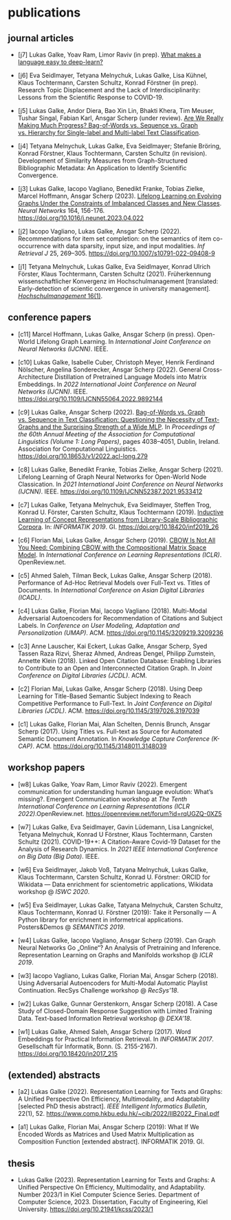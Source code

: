 # publications 

## journal articles

- [j7] Lukas Galke, Yoav Ram, Limor Raviv (in prep). [What makes a language easy to deep-learn?](https://arxiv.org/abs/2302.12239)

- [j6] Eva Seidlmayer, Tetyana Melnychuk, Lukas Galke, Lisa Kühnel, Klaus Tochtermann, Carsten Schultz, Konrad Förstner (in prep). Research Topic Displacement and the Lack of Interdisciplinarity: Lessons from the Scientific Response to COVID-19.

- [j5] Lukas Galke, Andor Diera, Bao Xin Lin, Bhakti Khera, Tim Meuser, Tushar Singal, Fabian Karl, Ansgar Scherp (under review). [Are We Really Making Much Progress? Bag-of-Words vs. Sequence vs. Graph vs. Hierarchy for Single-label and Multi-label Text Classification](https://arxiv.org/abs/2204.03954).

- [j4] Tetyana Melnychuk, Lukas Galke, Eva Seidlmayer; Stefanie Bröring, Konrad Förstner, Klaus Tochtermann, Carsten Schultz (in revision). Development of Similarity Measures from Graph-Structured Bibliographic Metadata: An Application to Identify Scientific Convergence.

- [j3] Lukas Galke, Iacopo Vagliano, Benedikt Franke, Tobias Zielke, Marcel Hoffmann, Ansgar Scherp (2023). [Lifelong Learning on Evolving Graphs Under the Constraints of Imbalanced Classes and New Classes](https://pure.mpg.de/rest/items/item_3368482_4/component/file_3510107/content). *Neural Networks* 164, 156-176. [https://doi.org/10.1016/j.neunet.2023.04.022](https://doi.org/10.1016/j.neunet.2023.04.022)

- [j2] Iacopo Vagliano, Lukas Galke, Ansgar Scherp (2022). Recommendations for item set completion: on the semantics of item co-occurrence with data sparsity, input size, and input modalities. *Inf Retrieval J* 25, 269–305. [https://doi.org/10.1007/s10791-022-09408-9](https://doi.org/10.1007/s10791-022-09408-9)

- [j1] Tetyana Melnychuk, Lukas Galke, Eva Seidlmayer, Konrad Ulrich Förster, Klaus Tochtermann, Carsten Schultz (2021). Früherkennung wissenschaftlicher Konvergenz im Hochschulmanagement [translated: Early-detection of scientic convergence in university management]. [*Hochschulmanagement* 16(1)](https://www.universitaetsverlagwebler.de/_files/ugd/7bac3c_24fe9adc2e3740178ad5ba98f66d1931.pdf).

## conference papers

- [c11] Marcel Hoffmann, Lukas Galke, Ansgar Scherp (in press). Open-World Lifelong Graph Learning. In *International Joint Conference on Neural Networks (IJCNN)*. IEEE.

- [c10] Lukas Galke, Isabelle Cuber, Christoph Meyer, Henrik Ferdinand Nölscher, Angelina Sonderecker, Ansgar Scherp (2022). General Cross-Architecture Distillation of Pretrained Language Models into Matrix Embeddings. In *2022 International Joint Conference on Neural Networks (IJCNN)*. IEEE. [https://doi.org/10.1109/IJCNN55064.2022.9892144](https://10.1109/IJCNN55064.2022.9892144)

- [c9] Lukas Galke, Ansgar Scherp (2022). [Bag-of-Words vs. Graph vs. Sequence in Text Classification: Questioning the Necessity of Text-Graphs and the Surprising Strength of a Wide MLP](https://doi.org/10.18653/v1/2022.acl-long.279). In *Proceedings of the 60th Annual Meeting of the Association for Computational Linguistics (Volume 1: Long Papers)*, pages 4038–4051, Dublin, Ireland. Association for Computational Linguistics. [https://doi.org/10.18653/v1/2022.acl-long.279](https://doi.org/10.18653/v1/2022.acl-long.279)

- [c8] Lukas Galke, Benedikt Franke, Tobias Zielke, Ansgar Scherp (2021). Lifelong Learning of Graph Neural Networks for Open-World Node Classication. In *2021 International Joint Conference on Neural Networks (IJCNN)*. IEEE. [https://doi.org/10.1109/IJCNN52387.2021.9533412](https://doi.org/10.1109/IJCNN52387.2021.9533412)

- [c7] Lukas Galke, Tetyana Melnychuk, Eva Seidlmayer, Steffen Trog, Konrad U. Förster, Carsten Schultz, Klaus Tochtermann (2019). [Inductive Learning of Concept Representations from Library-Scale Bibliographic Corpora](https://dl.gi.de/handle/20.500.12116/24973). In: *INFORMATIK 2019*. GI. [https://doi.org/10.18420/inf2019_26](https://doi.org/10.18420/inf2019_26)

- [c6] Florian Mai, Lukas Galke, Ansgar Scherp (2019). [CBOW Is Not All You Need: Combining CBOW with the Compositional Matrix Space Model](https://openreview.net/pdf?id=H1MgjoR9tQ). In *International Conference on Learning Representations (ICLR)*. OpenReview.net.

- [c5] Ahmed Saleh, Tilman Beck, Lukas Galke, Ansgar Scherp (2018). Performance of Ad-Hoc Retrieval Models over Full-Text vs. Titles of Documents. In *International Conference on Asian Digital Libraries (ICADL)*.

- [c4] Lukas Galke, Florian Mai, Iacopo Vagliano (2018). Multi-Modal Adversarial Autoencoders for Recommendation of Citations and Subject Labels. In *Conference on User Modeling, Adaptation and Personalization (UMAP)*. ACM. [https://doi.org/10.1145/3209219.3209236](https://doi.org/10.1145/3209219.3209236)

- [c3] Anne Lauscher, Kai Eckert, Lukas Galke, Ansgar Scherp, Syed Tassen Raza Rizvi, Sheraz Ahmed, Andreas Dengel, Philipp Zumstein, Annette Klein (2018). Linked Open Citation Database: Enabling Libraries to Contribute to an Open and Interconnected Citation Graph. In *Joint Conference on Digital Libraries (JCDL)*. ACM.

- [c2] Florian Mai, Lukas Galke, Ansgar Scherp (2018). Using Deep Learning for Title-Based Semantic Subject Indexing to Reach Competitive Performance to Full-Text. In *Joint Conference on Digital Libraries (JCDL)*. ACM. [https://doi.org/10.1145/3197026.3197039](https://doi.org/10.1145/3197026.3197039)

- [c1] Lukas Galke, Florian Mai, Alan Schelten, Dennis Brunch, Ansgar Scherp (2017). Using Titles vs. Full-text as Source for Automated Semantic Document Annotation. In *Knowledge Capture Conference (K-CAP)*. ACM. [https://doi.org/10.1145/3148011.3148039](https://doi.org/10.1145/3148011.3148039)

## workshop papers

- [w8] Lukas Galke, Yoav Ram, Limor Raviv (2022). Emergent communication for understanding human language evolution: What's missing?. Emergent Communication workshop at *The Tenth International Conference on Learning Representations (ICLR 2022)*.OpenReview.net. [https://openreview.net/forum?id=rqUGZQ-0XZ5](https://openreview.net/forum?id=rqUGZQ-0XZ5)


- [w7] Lukas Galke, Eva Seidlmayer, Gavin Lüdemann, Lisa Langnickel, Tetyana Melnychuk, Konrad U Förstner, Klaus Tochtermann, Carsten Schultz (2021). COVID-19++: A Citation-Aware Covid-19 Dataset for the Analysis of Research Dynamics. In *2021 IEEE International Conference on Big Data (Big Data)*. IEEE.

- [w6] Eva Seidlmayer, Jakob Voß, Tatyana Melnychuk, Lukas Galke, Klaus Tochtermann, Carsten Schultz, Konrad U. Förstner: ORCID for Wikidata — Data enrichment for scientometric applications, Wikidata workshop @ *ISWC 2020*.

- [w5] Eva Seidlmayer, Lukas Galke, Tatyana Melnychuk, Carsten Schultz, Klaus Tochtermann, Konrad U. Förstner (2019): Take it Personally — A Python library for enrichment in informetrical applications. Posters&Demos @ *SEMANTICS 2019*.

- [w4] Lukas Galke, Iacopo Vagliano, Ansgar Scherp (2019). Can Graph Neural Networks Go „Online“? An Analysis of Pretraining and Inference. Representation Learning on Graphs and Manifolds workshop @ *ICLR 2019*.

- [w3] Iacopo Vagliano, Lukas Galke, Florian Mai, Ansgar Scherp (2018). Using Adversarial Autoencoders for Multi-Modal Automatic Playlist Continuation. RecSys Challenge workshop @ *RecSys'18*.

- [w2] Lukas Galke, Gunnar Gerstenkorn, Ansgar Scherp (2018). A Case Study of Closed-Domain Response Suggestion with Limited Training Data. Text-based Information Retrieval workshop @ *DEXA'18*.

- [w1] Lukas Galke, Ahmed Saleh, Ansgar Scherp (2017). Word Embeddings for Practical Information Retrieval. In *INFORMATIK 2017*. Gesellschaft für Informatik, Bonn. (S. 2155-2167). [https://doi.org/10.18420/in2017_215](https://doi.org/10.18420/in2017_215)

## (extended) abstracts

- [a2] Lukas Galke (2022). Representation Learning for Texts and Graphs: A Unified Perspective On Efficiency, Multimodality, and Adaptability [selected PhD thesis abstract]. *IEEE Intelligent Informatics Bulletin*, 22(1), 52. [https://www.comp.hkbu.edu.hk/~cib/2022/IIB2022_Final.pdf](https://www.comp.hkbu.edu.hk/~cib/2022/IIB2022_Final.pdf)

- [a1] Lukas Galke, Florian Mai, Ansgar Scherp (2019): What If We Encoded Words as Matrices and Used Matrix Multiplication as Composition Function [extended abstract]. INFORMATIK 2019. GI.

## thesis

- Lukas Galke (2023). Representation Learning for Texts and Graphs: A Unified Perspective On Efficiency, Multimodality, and Adaptability. Number 2023/1 in Kiel Computer Science Series. Department of Computer Science, 2023. Dissertation, Faculty of Engineering, Kiel University. [https://doi.org/10.21941/kcss/2023/1](https://doi.org/10.21941/kcss/2023/1)


